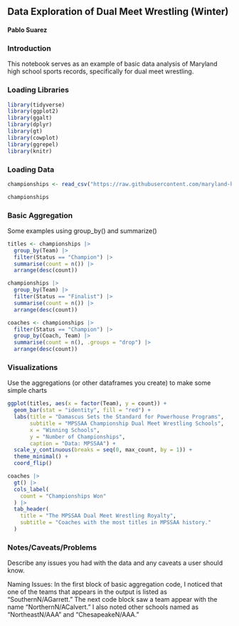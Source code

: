 ## Data Exploration of Dual Meet Wrestling (Winter)

#### Pablo Suarez

### Introduction

This notebook serves as an example of basic data analysis of Maryland high school sports records, specifically for dual meet wrestling.

### Loading Libraries


```r
library(tidyverse)
library(ggplot2)
library(ggalt)
library(dplyr)
library(gt)
library(cowplot)
library(ggrepel)
library(knitr)
```

### Loading Data

```r

championships <- read_csv("https://raw.githubusercontent.com/maryland-high-school-sports/record-books/refs/heads/main/winter/dual-meet-wrestling/championships.csv")

championships
```

### Basic Aggregation

Some examples using group_by() and summarize()

```r

titles <- championships |>
  group_by(Team) |>
  filter(Status == "Champion") |>
  summarise(count = n()) |>
  arrange(desc(count))

```

```r

championships |>
  group_by(Team) |>
  filter(Status == "Finalist") |>
  summarise(count = n()) |>
  arrange(desc(count))

```

```r

coaches <- championships |>
  filter(Status == "Champion") |>
  group_by(Coach, Team) |>
  summarise(count = n(), .groups = "drop") |>
  arrange(desc(count))

```



### Visualizations

Use the aggregations (or other dataframes you create) to make some simple charts

```r

ggplot(titles, aes(x = factor(Team), y = count)) +
  geom_bar(stat = "identity", fill = "red") +
  labs(title = "Damascus Sets the Standard for Powerhouse Programs",
       subtitle = "MPSSAA Championship Dual Meet Wrestling Schools",
       x = "Winning Schools",
       y = "Number of Championships",
       caption = "Data: MPSSAA") +
  scale_y_continuous(breaks = seq(0, max_count, by = 1)) +  
  theme_minimal() +
  coord_flip()

```

```r
coaches |> 
  gt() |> 
  cols_label(
    count = "Championships Won"
  ) |>
  tab_header(
    title = "The MPSSAA Dual Meet Wrestling Royalty",
    subtitle = "Coaches with the most titles in MPSSAA history."
  )
```


### Notes/Caveats/Problems

Describe any issues you had with the data and any caveats a user should know.

Naming Issues: In the first block of basic aggregation code, I noticed that one of the teams that appears in the output is listed as "SouthernN/AGarrett." The next code block saw a team appear with the name "NorthernN/ACalvert." I also noted other schools named as "NortheastN/AAA" and "ChesapeakeN/AAA."

